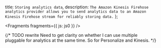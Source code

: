   title: `Storing analytics data`,
  description: `The Amazon Kinesis Firehose analytics provider allows you to send analytics data to an Amazon Kinesis Firehose stream for reliably storing data.`
};


<Fragments fragments={{ js: js0 }} />

{/* TODO rewrite Need to get clarity on whether I can use multiple pluggable for analytics at the same time. So for Personalize and Kinesis. */}
